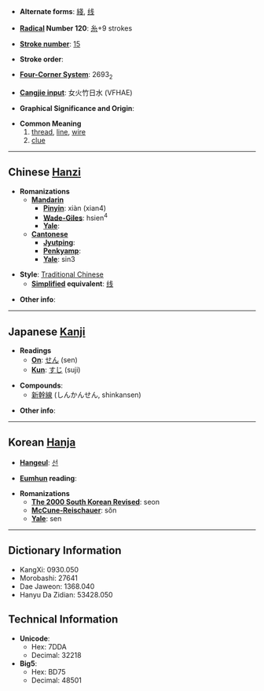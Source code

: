 * '''Alternate forms''': [[綫]], [[线]]

* '''[[Wiktionary:Chinese radical index| Radical]] Number 120''': [[Wiktionary:Chinese radical index 糸|糸]]+9 strokes

* '''[[Wiktionary:Chinese total strokes index|Stroke number]]''': [[Wiktionary:Chinese total strokes index 15|15]]

* '''Stroke order''': 

* '''[[Wiktionary:Chinese four corner index|Four-Corner System]]''': 2693<sub>2</sub>

* '''[[Wiktionary:Chinese Cangjie index|Cangjie input]]''': 女火竹日水 (VFHAE)

* '''Graphical Significance and Origin''': 

* '''Common Meaning'''
*#[[thread]], [[line]], [[wire]]
*# [[clue]]

----

== Chinese [[Hanzi]] ==

* '''Romanizations'''
** '''[[Mandarin]]'''
*** '''[[Pinyin]]''': xiàn (xian4)
*** '''[[Wade-Giles]]''': hsien<sup>4</sup>
*** '''[[Yale]]''': 
** '''[[Cantonese]]'''
*** '''[[Jyutping]]''':
*** '''[[Penkyamp]]''': 
*** '''[[Yale]]''': sin3

* '''Style''': [[Traditional Chinese]] 
** '''[[Simplified Chinese|Simplified]] equivalent''': [[线]]

* '''Other info''': 

----

== Japanese [[Kanji]] ==

* '''Readings'''
** '''[[On]]''': [[せん]] (sen)
** '''[[Kun]]''': [[すじ]] (suji)

* '''Compounds''':
** [[新幹線]] (しんかんせん, shinkansen)

* '''Other info''':  

----

== Korean [[Hanja]] ==

* '''[[Hangeul]]''': [[선]]

* '''[[Eumhun]] reading''': 

* '''Romanizations'''
** '''[[The 2000 South Korean Revised Romanization|The 2000 South Korean Revised]]''': seon
** '''[[McCune-Reischauer]]''': sŏn
** '''[[Yale]]''': sen

----

== Dictionary Information ==

* KangXi: 0930.050
* Morobashi: 27641
* Dae Jaweon: 1368.040
* Hanyu Da Zidian: 53428.050

== Technical Information ==

* '''Unicode''':
** Hex: 7DDA
** Decimal: 32218
* '''Big5''':
** Hex: BD75
** Decimal: 48501